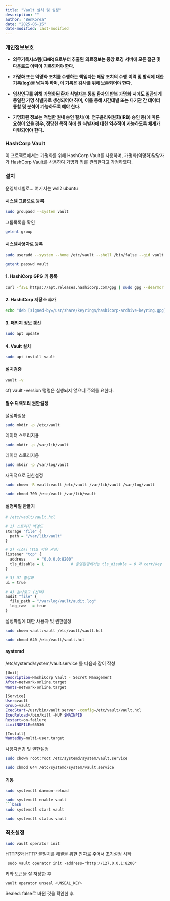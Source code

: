 ```yaml
---
title: "Vault 설치 및 설정"
description: ""
author: "BenKorea"
date: "2025-06-15"
date-modified: last-modified
---
```


### 개인정보보호

-   **의무기록시스템(EMR)으로부터 추출된 의료정보는 중앙 로깅 서버에 모든 접근 및 다운로드 이력이 기록되어야 한다.**

-   **가명화 또는 익명화 조치를 수행하는 책임자는 해당 조치의 수행 이력 및 방식에 대한 기록(log)을 남겨야 하며, 이 기록은 감사를 위해 보존되어야 한다.**

-   **임상연구를 위해 가명화된 환자 식별자는 동일 환자의 반복 가명화 시에도 일관되게 동일한 가명 식별자로 생성되어야 하며, 이를 통해 시간대별 또는 다기관 간 데이터 통합 및 분석이 가능하도록 해야 한다.**

-   **가명화된 정보는 적법한 원내 승인 절차(예: 연구윤리위원회(IRB) 승인 등)에 따른 요청이 있을 경우, 정당한 목적 하에 원 식별자에 대한 역추적이 가능하도록 체계가 마련되어야 한다.**

### HashCorp Vault
이 프로젝트에서는 가명화를 위해 HashCorp Vault를 사용하며, 가명화(익명화)담당자가 HashCorp Vault를 사용하여 가명화 키를 관리한다고 가정하였다.

### 설치

운영체제별로... 여기서는 wsl2 ubuntu

#### 시스템 그룹으로 등록
``` bash
sudo groupadd --system vault
```
그룹목록을 확인
```bash
getent group
```

#### 시스템사용자로 등록
```bash
sudo useradd --system --home /etc/vault --shell /bin/false --gid vault vault
```
```bash
getent passwd vault
```

#### 1. HashiCorp GPG 키 등록

``` bash
curl -fsSL https://apt.releases.hashicorp.com/gpg | sudo gpg --dearmor -o /usr/share/keyrings/hashicorp-archive-keyring.gpg
```

#### 2. HashiCorp 저장소 추가

``` bash
echo "deb [signed-by=/usr/share/keyrings/hashicorp-archive-keyring.gpg] https://apt.releases.hashicorp.com $(lsb_release -cs) main" | sudo tee /etc/apt/sources.list.d/hashicorp.list
```

#### 3. 패키지 정보 갱신

``` bash
sudo apt update
```

#### 4. Vault 설치

``` bash
sudo apt install vault
```

#### 설치검증

``` bash
vault -v
```

cf) vault -version 명령은 실행되지 않으니 주의를 요한다.

#### 필수 디렉토리 권한설정

설정파일용
``` bash
sudo mkdir -p /etc/vault
```

데이터 스토리지용
``` bash
sudo mkdir -p /var/lib/vault
```

데이터 스토리지용
``` bash
sudo mkdir -p /var/log/vault
```

재귀적으로 권한설정
```bash
sudo chown -R vault:vault /etc/vault /var/lib/vault /var/log/vault
```
```bash
sudo chmod 700 /etc/vault /var/lib/vault
```

#### 설정파일 만들기

```r
# /etc/vault/vault.hcl

# 1) 스토리지 백엔드
storage "file" {
  path = "/var/lib/vault"
}

# 2) 리스너 (TLS 적용 권장)
listener "tcp" {
  address     = "0.0.0.0:8200"
  tls_disable = 1            # 운영환경에서는 tls_disable = 0 과 cert/key 설정 사용
}

# 3) UI 활성화
ui = true

# 4) 감사로그 (선택)
audit "file" {
  file_path = "/var/log/vault/audit.log"
  log_raw   = true
}
```

설정파일에 대한 사용자 및 권한설정
```bash
sudo chown vault:vault /etc/vault/vault.hcl
```

``` bash
sudo chmod 640 /etc/vault/vault.hcl
```

#### systemd

/etc/systemd/system/vault.service 를 다음과 같이 작성

```bash
[Unit]
Description=HashiCorp Vault - Secret Management
After=network-online.target
Wants=network-online.target

[Service]
User=vault
Group=vault
ExecStart=/usr/bin/vault server -config=/etc/vault/vault.hcl
ExecReload=/bin/kill -HUP $MAINPID
Restart=on-failure
LimitNOFILE=65536

[Install]
WantedBy=multi-user.target
```
사용자변경 및 권한설정
```bash
sudo chown root:root /etc/systemd/system/vault.service
```
```bash
sudo chmod 644 /etc/systemd/system/vault.service
```

#### 기동
```bash
sudo systemctl daemon-reload
```
```bash
sudo systemctl enable vault
```bash
sudo systemctl start vault 
```
```bash
sudo systemctl status vault
```
### 최초설정

```bash
sudo vault operator init
```

HTTPS와 HTTP 불일치를 해결을 위한 인자로 주어서 초기설정 시작
```
 sudo vault operator init -address="http://127.0.0.1:8200"
```
키와 토큰을 잘 저장한 후

```bash
vault operator unseal <UNSEAL_KEY>
```

Sealed: false로 바뀐 것을 확인한 후

